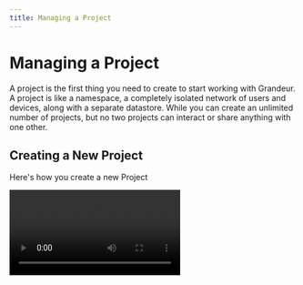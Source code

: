 ```yaml
---
title: Managing a Project
---
```


# Managing a Project

A project is the first thing you need to create to start working with Grandeur. A project is like a namespace, a completely isolated network of users and devices, along with a separate datastore. While you can create an unlimited number of projects, but no two projects can interact or share anything with one other.

## Creating a New Project

Here's how you create a new Project

<Video src="/images/guides/creating-project.webm" />

## Deleting a Project

Here's how you delete an existing Project

<Video src="/images/guides/delete-project.webm" />